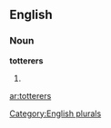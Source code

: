 
==English==

===Noun===
'''totterers'''

# {{plural of|[[totterer]]}}

[[Category:English plurals]]

[[ar:totterers]]